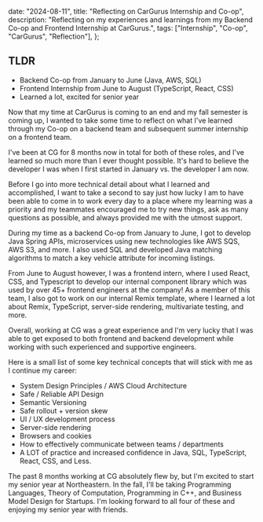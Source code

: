 
  date: "2024-08-11",
  title: "Reflecting on CarGurus Internship and Co-op",
  description:
    "Reflecting on my experiences and learnings from my Backend Co-op and Frontend Internship at CarGurus.",
  tags: ["Internship", "Co-op", "CarGurus", "Reflection"],
};


## TLDR

- Backend Co-op from January to June (Java, AWS, SQL)
- Frontend Internship from June to August (TypeScript, React, CSS)
- Learned a lot, excited for senior year

Now that my time at CarGurus is coming to an end and my fall semester is coming up, I wanted to take some time to reflect on what I've learned through my Co-op on a backend team and subsequent summer internship on a frontend team.

I've been at CG for 8 months now in total for both of these roles, and I've learned so much more than I ever thought possible. It's hard to believe the developer I was when I first started in January vs. the developer I am now.

Before I go into more technical detail about what I learned and accomplished, I want to take a second to say just how lucky I am to have been able to come in to work every day to a place where my learning was a priority and my teammates encouraged me to try new things, ask as many questions as possible, and always provided me with the utmost support.

During my time as a backend Co-op from January to June, I got to develop Java Spring APIs, microservices using new technologies like AWS SQS, AWS S3, and more. I also used SQL and developed Java matching algorithms to match a key vehicle attribute for incoming listings.

From June to August however, I was a frontend intern, where I used React, CSS, and Typescript to develop our internal component library which was used by over 45+ frontend engineers at the company! As a member of this team, I also got to work on our internal Remix template, where I learned a lot about Remix, TypeScript, server-side rendering, multivariate testing, and more.

Overall, working at CG was a great experience and I'm very lucky that I was able to get exposed to both frontend and backend development while working with such experienced and supportive engineers.

Here is a small list of some key technical concepts that will stick with me as I continue my career:

- System Design Principles / AWS Cloud Architecture
- Safe / Reliable API Design
- Semantic Versioning
- Safe rollout + version skew
- UI / UX development process
- Server-side rendering
- Browsers and cookies
- How to effectively communicate between teams / departments
- A LOT of practice and increased confidence in Java, SQL, TypeScript, React, CSS, and Less.

The past 8 months working at CG absolutely flew by, but I'm excited to start my senior year at Northeastern. In the fall, I'll be taking Programming Languages, Theory of Computation, Programming in C++, and Business Model Design for Startups. I'm looking forward to all four of these and enjoying my senior year with friends.
